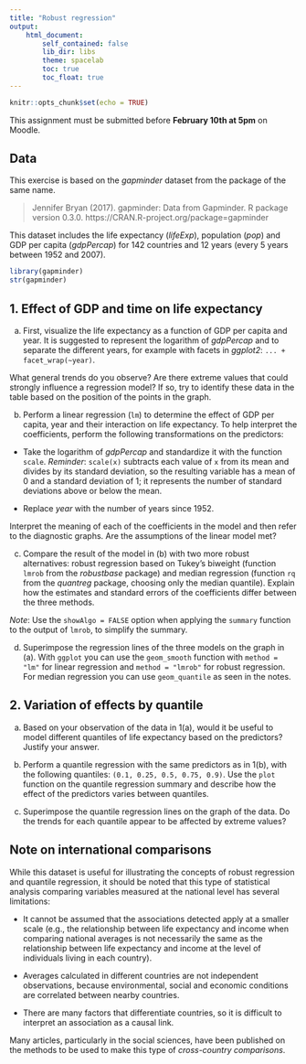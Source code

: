 ```yaml
---
title: "Robust regression"
output:
    html_document:
        self_contained: false
        lib_dir: libs
        theme: spacelab
        toc: true
        toc_float: true
---
```


```r
knitr::opts_chunk$set(echo = TRUE)
```

This assignment must be submitted before **February 10th at 5pm** on Moodle.


## Data

This exercise is based on the *gapminder* dataset from the package of the same name.

> Jennifer Bryan (2017). gapminder: Data from Gapminder. R package version 0.3.0. https://CRAN.R-project.org/package=gapminder

This dataset includes the life expectancy (*lifeExp*), population (*pop*) and GDP per capita (*gdpPercap*) for 142 countries and 12 years (every 5 years between 1952 and 2007).

```r
library(gapminder)
str(gapminder)
```

## 1. Effect of GDP and time on life expectancy

a) First, visualize the life expectancy as a function of GDP per capita and year. It is suggested to represent the logarithm of *gdpPercap* and to separate the different years, for example with facets in *ggplot2*: `... + facet_wrap(~year)`.

What general trends do you observe? Are there extreme values that could strongly influence a regression model? If so, try to identify these data in the table based on the position of the points in the graph.

b) Perform a linear regression (`lm`) to determine the effect of GDP per capita, year and their interaction on life expectancy. To help interpret the coefficients, perform the following transformations on the predictors:

- Take the logarithm of *gdpPercap* and standardize it with the function `scale`. *Reminder*: `scale(x)` subtracts each value of `x` from its mean and divides by its standard deviation, so the resulting variable has a mean of 0 and a standard deviation of 1; it represents the number of standard deviations above or below the mean.

- Replace *year* with the number of years since 1952.

Interpret the meaning of each of the coefficients in the model and then refer to the diagnostic graphs. Are the assumptions of the linear model met?

c) Compare the result of the model in (b) with two more robust alternatives: robust regression based on Tukey's biweight (function `lmrob` from the *robustbase* package) and median regression (function `rq` from the *quantreg* package, choosing only the median quantile). Explain how the estimates and standard errors of the coefficients differ between the three methods.

*Note*: Use the `showAlgo = FALSE` option when applying the `summary` function to the output of `lmrob`, to simplify the summary.

(d) Superimpose the regression lines of the three models on the graph in (a). With `ggplot` you can use the `geom_smooth` function with `method = "lm"` for linear regression and `method = "lmrob"` for robust regression. For median regression you can use `geom_quantile` as seen in the notes.


## 2. Variation of effects by quantile

a) Based on your observation of the data in 1(a), would it be useful to model different quantiles of life expectancy based on the predictors? Justify your answer.

b) Perform a quantile regression with the same predictors as in 1(b), with the following quantiles: `(0.1, 0.25, 0.5, 0.75, 0.9)`. Use the `plot` function on the quantile regression summary and describe how the effect of the predictors varies between quantiles.

c) Superimpose the quantile regression lines on the graph of the data. Do the trends for each quantile appear to be affected by extreme values? 


## Note on international comparisons

While this dataset is useful for illustrating the concepts of robust regression and quantile regression, it should be noted that this type of statistical analysis comparing variables measured at the national level has several limitations:

- It cannot be assumed that the associations detected apply at a smaller scale (e.g., the relationship between life expectancy and income when comparing national averages is not necessarily the same as the relationship between life expectancy and income at the level of individuals living in each country).

- Averages calculated in different countries are not independent observations, because environmental, social and economic conditions are correlated between nearby countries.

- There are many factors that differentiate countries, so it is difficult to interpret an association as a causal link.

Many articles, particularly in the social sciences, have been published on the methods to be used to make this type of *cross-country comparisons*.







